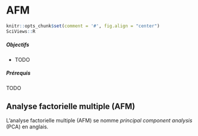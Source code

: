 # AFM {#afm}

```r
knitr::opts_chunk$set(comment = '#', fig.align = "center")
SciViews::R
```


##### Objectifs {-}

- TODO

##### Prérequis {-}

TODO

## Analyse factorielle multiple (AFM)

L'analyse factorielle multiple (AFM) se nomme *principal component analysis* (PCA) en anglais. 
